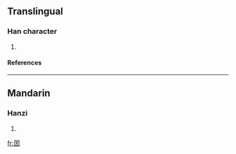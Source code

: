 ==Translingual==
===Han character===
{{Han char|rn=31|rad=囗|as=09|sn=12|four=|canj=田田中尸 (WWLS)}}
# {{defn|Han|sort=囗09}}
====References====
{{Han ref|kx=0220.051|hdz=10722.130|uh=5710|ud=22288}}
----
==Mandarin==
===Hanzi===
{{cmn-hanzi|pin=[[kū]] ([[ku1]])|wg=k'u<sup>1</sup>}}
# {{defn|Mandarin}}

[[fr:圐]]